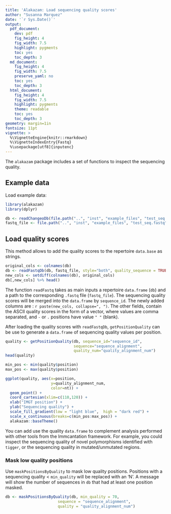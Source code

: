 ```yaml
---
title: 'Alakazam: Load sequencing quality scores'
author: "Susanna Marquez"
date: '`r Sys.Date()`'
output:
  pdf_document:
    dev: pdf
    fig_height: 4
    fig_width: 7.5
    highlight: pygments
    toc: yes  
    toc_depth: 3
  md_document:
    fig_height: 4
    fig_width: 7.5
    preserve_yaml: no
    toc: yes
    toc_depth: 3
  html_document:
    fig_height: 4
    fig_width: 7.5
    highlight: pygments
    theme: readable
    toc: yes
    toc_depth: 3
geometry: margin=1in
fontsize: 11pt
vignette: >
  %\VignetteEngine{knitr::rmarkdown}
  %\VignetteIndexEntry{Fastq}
  %\usepackage[utf8]{inputenc}
---
```


The `alakazam` package includes a set of functions to inspect the sequencing quality.

## Example data

Load example data:

```r
library(alakazam)
library(dplyr)

db <- readChangeoDb(file.path("..", "inst", "example_files", "test_seq.tsv"))
fastq_file <- file.path("..", "inst", "example_files", "test_seq.fastq")
```

## Load quality scores


This method allows to add the quality scores to the repertoire `data.base` as strings.

```r
original_cols <- colnames(db)
db <- readFastqDb(db, fastq_file, style="both", quality_sequence = TRUE)
new_cols <- setdiff(colnames(db), original_cols)
db[,new_cols] %>% head()
```

The function `readFastq` takes as main inputs a repertoire `data.frame` (`db`) and 
a path to the corresponding `.fastq` file (`fastq_file`). The sequencing quality scores will
be merged into the `data.frame` by `sequence_id`. The newly added columns are :
`r paste(new_cols, collapse=", ")`. The other fields, contain the ASCII quality scores in the 
form of a vector, where values are comma separated, and `-` or `.` positions 
have value `" "` (blank).

After loading the quality scores with `readFastqDb`,  `getPositionQuality`
can be use to generate a `data.frame` of sequencing quality values 
per position.

```r
quality <- getPositionQuality(db, sequence_id="sequence_id", 
                              sequence="sequence_alignment",
                              quality_num="quality_alignment_num")
head(quality)
```

```r
min_pos <- min(quality$position)
max_pos <- max(quality$position)

ggplot(quality, aes(x=position,
                    y=quality_alignment_num,
                    color=nt)) +
  geom_point() +
  coord_cartesian(xlim=c(110,120)) +
  xlab("IMGT position") +
  ylab("Sequencing quality") +
  scale_fill_gradient(low = "light blue",  high = "dark red") +
  scale_x_continuous(breaks=c(min_pos:max_pos)) +
  alakazam::baseTheme()
```

You can add use the quality `data.frame` to complement analysis performed
with other tools from the Immcantation framework. For example, you could inspect
the sequencing quality of novel polymorphisms identified with `tigger`, or
the sequencing quality in mutated/unmutated regions.

### Mask low quality positions

Use `maskPositionsByQuality` to mask low quality positions. Positions with
a sequencing quality < `min_quality` will be replaced with an 'N'. A message
will show the number of sequences in `db` that had at least one position
masked.

```r
db <- maskPositionsByQuality(db, min_quality = 70,
                       sequence = "sequence_alignment",
                       quality = "quality_alignment_num")
```

